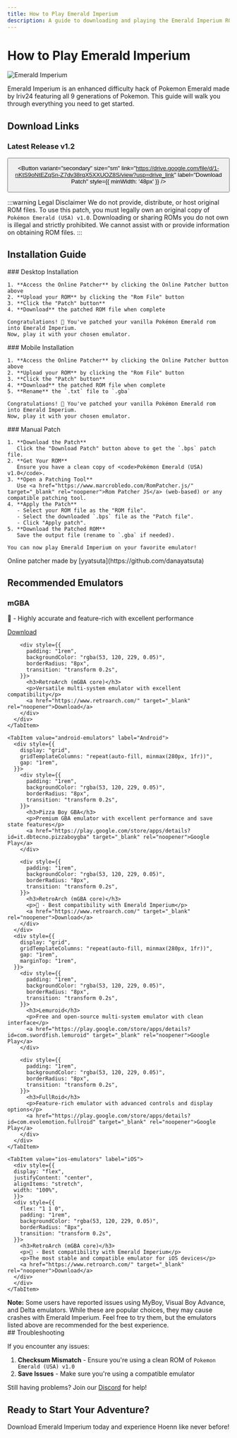 ```yaml
---
title: How to Play Emerald Imperium
description: A guide to downloading and playing the Emerald Imperium ROM hack
---
```



# How to Play Emerald Imperium

<div
  style={{
    display: "flex",
    justifyContent: "center",
    backgroundColor: "transparent",
    marginBottom: "2rem",
  }}>
  <img
    src="img/empoleon.png"
    alt="Emerald Imperium"
    style={{
      maxWidth: "300px",
      borderRadius: "10px",
    }}
  />
</div>

Emerald Imperium is an enhanced difficulty hack of Pokemon Emerald made by Iriv24 featuring all 9 generations of Pokemon. This guide will walk you through everything you need to get started.

## Download Links


<div style={{
  padding: '1.5rem',
  background: 'rgba(53, 120, 229, 0.1)',
  borderRadius: '8px',
  marginBottom: '1.5rem',
  textAlign: 'center'
}}>

### Latest Release v1.2

<div style={{display: 'flex', gap: '1rem', justifyContent: 'center', flexWrap: 'wrap', marginTop: '1.25rem'}}>
  <Button
    variant="primary"
    size="sm"
    link="https://danayatsuta.github.io/emerald-imperium-patcher/"
    label="Online Patcher"
    style={{ minWidth: '48px' }}
  />
  
  <Button
    variant="secondary"
    size="sm"
    link="https://drive.google.com/file/d/1-nKtS9oNtEZqSn-Z7dv38rqX5XXUOZ8S/view?usp=drive_link"
    label="Download Patch"
    style={{ minWidth: '48px' }}
  />
</div>
</div>

:::warning Legal Disclaimer
We do not provide, distribute, or host original ROM files. To use this patch, you must legally own an original copy of `Pokémon Emerald (USA) v1.0`. Downloading or sharing ROMs you do not own is illegal and strictly prohibited. We cannot assist with or provide information on obtaining ROM files.
:::

## Installation Guide
<Tabs>
  <TabItem value="desktop" label="Desktop" default>
    ### Desktop Installation
  
    1. **Access the Online Patcher** by clicking the Online Patcher button above
    2. **Upload your ROM** by clicking the "Rom File" button
    3. **Click the "Patch" button**
    4. **Download** the patched ROM file when complete
    
    Congratulations! 🎉 You've patched your vanilla Pokémon Emerald rom into Emerald Imperium. 
    Now, play it with your chosen emulator. 
  </TabItem>
  
  <TabItem value="mobile" label="Mobile">
    ### Mobile Installation
    
    1. **Access the Online Patcher** by clicking the Online Patcher button above
    2. **Upload your ROM** by clicking the "Rom File" button
    3. **Click the "Patch" button**
    4. **Download** the patched ROM file when complete
    5. **Rename** the `.txt` file to `.gba`
    
    Congratulations! 🎉 You've patched your vanilla Pokémon Emerald rom into Emerald Imperium. 
    Now, play it with your chosen emulator. 
  </TabItem>

  <TabItem value="manual" label="Manual">
    ### Manual Patch

    1. **Download the Patch**  
       Click the "Download Patch" button above to get the `.bps` patch file.
    2. **Get Your ROM**  
       Ensure you have a clean copy of <code>Pokémon Emerald (USA) v1.0</code>.
    3. **Open a Patching Tool**  
       Use <a href="https://www.marcrobledo.com/RomPatcher.js/" target="_blank" rel="noopener">Rom Patcher JS</a> (web-based) or any compatible patching tool.
    4. **Apply the Patch**  
       - Select your ROM file as the "ROM file".
       - Select the downloaded `.bps` file as the "Patch file".
       - Click "Apply patch".
    5. **Download the Patched ROM**  
       Save the output file (rename to `.gba` if needed).
       
    You can now play Emerald Imperium on your favorite emulator!
  </TabItem>
</Tabs>
  <div
    style={{
      padding: "1rem 1rem 0 1rem",
      textAlign: "middle",
      marginTop: "1rem",
      marginBottom: "1rem",
      border: "1px solid var(--ifm-color-primary)",
      borderRadius: "8px",
    }}>
    <span>
Online patcher made by [yyatsuta](https://github.com/danayatsuta)
    </span>
  </div>

## Recommended Emulators

<div style={{
  marginBottom: '2rem',
}}>
  <Tabs>
    <TabItem value="desktop-emulators" label="Desktop" default>
      <div style={{
        display: "grid",
        gridTemplateColumns: "repeat(auto-fill, minmax(280px, 1fr))",
        gap: "1rem",
      }}>
        <div style={{
          padding: "1rem",
          backgroundColor: "rgba(53, 120, 229, 0.05)",
          borderRadius: "8px",
          transition: "transform 0.2s",
        }}>
          <h3>mGBA</h3>
          <p>💯 - Highly accurate and feature-rich with excellent performance</p>
          <a href="https://mgba.io/downloads.html" target="_blank" rel="noopener">Download</a>
        </div>
        
        <div style={{
          padding: "1rem",
          backgroundColor: "rgba(53, 120, 229, 0.05)",
          borderRadius: "8px",
          transition: "transform 0.2s",
        }}>
          <h3>RetroArch (mGBA core)</h3>
          <p>Versatile multi-system emulator with excellent compatibility</p>
          <a href="https://www.retroarch.com/" target="_blank" rel="noopener">Download</a>
        </div>
      </div>
    </TabItem>
    
    <TabItem value="android-emulators" label="Android">
      <div style={{
        display: "grid",
        gridTemplateColumns: "repeat(auto-fill, minmax(280px, 1fr))",
        gap: "1rem",
      }}>
        <div style={{
          padding: "1rem",
          backgroundColor: "rgba(53, 120, 229, 0.05)",
          borderRadius: "8px",
          transition: "transform 0.2s",
        }}>
          <h3>Pizza Boy GBA</h3>
          <p>Premium GBA emulator with excellent performance and save state features</p>
          <a href="https://play.google.com/store/apps/details?id=it.dbtecno.pizzaboygba" target="_blank" rel="noopener">Google Play</a>
        </div>
        
        <div style={{
          padding: "1rem",
          backgroundColor: "rgba(53, 120, 229, 0.05)",
          borderRadius: "8px",
          transition: "transform 0.2s",
        }}>
          <h3>RetroArch (mGBA core)</h3>
          <p>💯 - Best compatibility with Emerald Imperium</p>
          <a href="https://www.retroarch.com/" target="_blank" rel="noopener">Download</a>
        </div>
      </div>
      <div style={{
        display: "grid",
        gridTemplateColumns: "repeat(auto-fill, minmax(280px, 1fr))",
        gap: "1rem",
        marginTop: "1rem",
      }}>
        <div style={{
          padding: "1rem",
          backgroundColor: "rgba(53, 120, 229, 0.05)",
          borderRadius: "8px",
          transition: "transform 0.2s",
        }}>
          <h3>Lemuroid</h3>
          <p>Free and open-source multi-system emulator with clean interface</p>
          <a href="https://play.google.com/store/apps/details?id=com.swordfish.lemuroid" target="_blank" rel="noopener">Google Play</a>
        </div>
        
        <div style={{
          padding: "1rem",
          backgroundColor: "rgba(53, 120, 229, 0.05)",
          borderRadius: "8px",
          transition: "transform 0.2s",
        }}>
          <h3>FullRoid</h3>
          <p>Feature-rich emulator with advanced controls and display options</p>
          <a href="https://play.google.com/store/apps/details?id=com.evolemotion.fullroid" target="_blank" rel="noopener">Google Play</a>
        </div>
      </div>
    </TabItem>
    
    <TabItem value="ios-emulators" label="iOS">
      <div style={{
      display: "flex",
      justifyContent: "center",
      alignItems: "stretch",
      width: "100%",
      }}>
      <div style={{
        flex: "1 1 0",
        padding: "1rem",
        backgroundColor: "rgba(53, 120, 229, 0.05)",
        borderRadius: "8px",
        transition: "transform 0.2s",
      }}>
        <h3>RetroArch (mGBA core)</h3>
        <p>💯 - Best compatibility with Emerald Imperium</p>
        <p>The most stable and compatible emulator for iOS devices</p>
        <a href="https://www.retroarch.com/" target="_blank" rel="noopener">Download</a>
      </div>
      </div>
    </TabItem>
  </Tabs>
  
  <div style={{
    backgroundColor: "rgba(255, 229, 100, 0.15)",
    borderLeft: "4px solid #ffd33d",
    borderRadius: "4px",
    marginTop: "1rem",
    padding: "1rem",
  }}>
    <strong>Note:</strong> Some users have reported issues using MyBoy, Visual Boy Advance, and Delta emulators. 
    While these are popular choices, they may cause crashes with Emerald Imperium. 
    Feel free to try them, but the emulators listed above are recommended for the best experience.
  </div>
</div>
## Troubleshooting

If you encounter any issues:

1. **Checksum Mismatch** - Ensure you're using a clean ROM of `Pokemon Emerald (USA) v1.0`
2. **Save Issues** - Make sure you're using a compatible emulator

Still having problems? Join our [Discord](https://discord.gg/emeraldimperium) for help!

<div
  style={{
    padding: "1rem",
    background: "rgba(53, 120, 229, 0.1)",
    borderRadius: "8px",
    textAlign: "center",
  }}>
  <h2>Ready to Start Your Adventure?</h2>
  <p>
    Download Emerald Imperium today and experience Hoenn like never before!
  </p>
</div>
